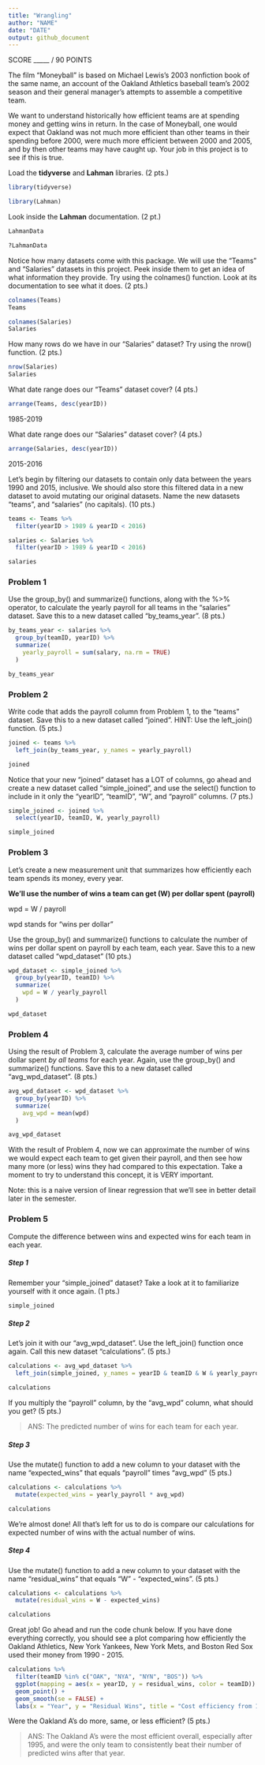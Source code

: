 ```yaml
---
title: "Wrangling"
author: "NAME"
date: "DATE"
output: github_document
---
```


SCORE _____ / 90 POINTS

The film "Moneyball" is based on Michael Lewis's 2003 nonfiction book of the same name, an account of the Oakland Athletics baseball team's 2002 season and their general manager's attempts to assemble a competitive team.

We want to understand historically how efficient teams are at spending money and getting wins in return. In the case of Moneyball, one would expect that Oakland was not much more efficient than other teams in their spending before 2000, were much more efficient between 2000 and 2005, and by then other teams may have caught up. Your job in this project is to see if this is true.

Load the **tidyverse** and **Lahman** libraries. (2 pts.)

```r
library(tidyverse)

library(Lahman)
```

Look inside the **Lahman** documentation. (2 pt.)

```r
LahmanData

?LahmanData
```

Notice how many datasets come with this package. We will use the "Teams" and "Salaries" datasets in this project. Peek inside them to get an idea of what information they provide. Try using the colnames() function. Look at its documentation to see what it does. (2 pts.)

```r
colnames(Teams)
Teams

colnames(Salaries)
Salaries
```

How many rows do we have in our "Salaries" dataset? Try using the nrow() function. (2 pts.)

```r
nrow(Salaries)
Salaries
```

What date range does our "Teams" dataset cover? (4 pts.)

```r
arrange(Teams, desc(yearID))
```

1985-2019

What date range does our "Salaries" dataset cover? (4 pts.)

```r
arrange(Salaries, desc(yearID))
```

2015-2016

Let's begin by filtering our datasets to contain only data between the years 1990 and 2015, inclusive. We should also store this filtered data in a new dataset to avoid mutating our original datasets. Name the new datasets "teams", and "salaries" (no capitals). (10 pts.)

```r
teams <- Teams %>%
  filter(yearID > 1989 & yearID < 2016)

salaries <- Salaries %>%
  filter(yearID > 1989 & yearID < 2016)

salaries
```

### Problem 1

Use the group_by() and summarize() functions, along with the %>% operator, to calculate the yearly payroll for all teams in the "salaries" dataset. Save this to a new dataset called "by_teams_year". (8 pts.)

```r
by_teams_year <- salaries %>%
  group_by(teamID, yearID) %>%
  summarize(
    yearly_payroll = sum(salary, na.rm = TRUE)
  )

by_teams_year
```

### Problem 2

Write code that adds the payroll column from Problem 1, to the "teams" dataset. Save this to a new dataset called "joined".
HINT: Use the left_join() function. (5 pts.)

```r
joined <- teams %>%
  left_join(by_teams_year, y_names = yearly_payroll)

joined
```

Notice that your new "joined" dataset has a LOT of columns, go ahead and create a new dataset called "simple_joined", and use the select() function to include in it only the "yearID", "teamID", "W", and "payroll" columns. (7 pts.)

```r
simple_joined <- joined %>%
  select(yearID, teamID, W, yearly_payroll)

simple_joined
```

### Problem 3

Let's create a new measurement unit that summarizes how efficiently each team spends its money, every year. 

**We’ll use the number of wins a team can get (W) per dollar spent (payroll)**

wpd = W / payroll

wpd stands for "wins per dollar"

Use the group_by() and summarize() functions to calculate the number of wins per dollar spent on payroll by each team, each year. Save this to a new dataset called "wpd_dataset" (10 pts.)

```r
wpd_dataset <- simple_joined %>%
  group_by(yearID, teamID) %>%
  summarize(
    wpd = W / yearly_payroll
  )

wpd_dataset
```

### Problem 4 

Using the result of Problem 3, calculate the average number of wins per dollar spent *by all teams* for each year. Again, use the group_by() and summarize() functions. Save this to a new dataset called "avg_wpd_dataset". (8 pts.)

```r
avg_wpd_dataset <- wpd_dataset %>%
  group_by(yearID) %>%
  summarize(
    avg_wpd = mean(wpd)
  )

avg_wpd_dataset
```

With the result of Problem 4, now we can approximate the number of wins we would expect each team to get given their payroll, and then see how many more (or less) wins they had compared to this expectation. Take a moment to try to understand this concept, it is VERY important. 

Note: this is a naive version of linear regression that we’ll see in better detail later in the semester.

### Problem 5
Compute the difference between wins and expected wins for each team in each year.

##### Step 1
Remember your "simple_joined" dataset? Take a look at it to familiarize yourself with it once again. (1 pts.)

```r
simple_joined
```

##### Step 2
Let's join it with our "avg_wpd_dataset". Use the left_join() function once again. Call this new dataset "calculations". (5 pts.)

```r
calculations <- avg_wpd_dataset %>%
  left_join(simple_joined, y_names = yearID & teamID & W & yearly_payroll)

calculations
```

If you multiply the "payroll" column, by the "avg_wpd" column, what should you get? (5 pts.)

> ANS: The predicted number of wins for each team for each year.

##### Step 3
Use the mutate() function to add a new column to your dataset with the name "expected_wins" that equals "payroll" times "avg_wpd" (5 pts.)

```r
calculations <- calculations %>%
  mutate(expected_wins = yearly_payroll * avg_wpd)

calculations
```

We're almost done! All that's left for us to do is compare our calculations for expected number of wins with the actual number of wins. 

##### Step 4
Use the mutate() function to add a new column to your dataset with the name "residual_wins" that equals "W" - "expected_wins". (5 pts.)

```r
calculations <- calculations %>%
  mutate(residual_wins = W - expected_wins)

calculations
```

Great job! Go ahead and run the code chunk below. If you have done everything correctly, you should see a plot comparing how efficiently the Oakland Athletics, New York Yankees, New York Mets, and Boston Red Sox used their money from 1990 - 2015.

```r
calculations %>%
  filter(teamID %in% c("OAK", "NYA", "NYN", "BOS")) %>%
  ggplot(mapping = aes(x = yearID, y = residual_wins, color = teamID)) +
  geom_point() +
  geom_smooth(se = FALSE) +
  labs(x = "Year", y = "Residual Wins", title = "Cost efficiency from 1990 to 2015", subtitle = "Lines of best fit indicate general performance")
```

Were the Oakland A's do more, same, or less efficient? (5 pts.)

> ANS:  The Oakland A's were the most efficient overall, especially after 1995, and were the only team to consistently beat their number of predicted wins after that year.



















